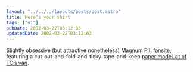 ```yaml
---
layout: "../../../layouts/posts/post.astro"
title: Here’s your shirt
tags: ["v1"]
pubDate: 2002-03-22T03:12:03
updatedDate: 2002-03-22T03:12:03
---
```


Slightly obsessive (but attractive nonetheless) [Magnum P.I. fansite][1], featuring a cut-out-and-fold-and-ticky-tape-and-keep [paper model kit of TC&#8217;s van][2].

[1]: http://www.robinmasters.de/
[2]: http://www.robinmasters.de/hoppers.html
